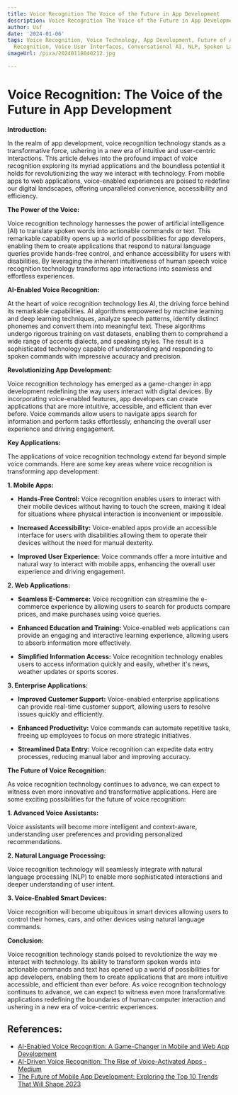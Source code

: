 ```yaml
---
title: Voice Recognition The Voice of the Future in App Development
description: Voice Recognition The Voice of the Future in App Development
author: Usf
date: '2024-01-06'
tags: Voice Recognition, Voice Technology, App Development, Future of Apps, Speech
  Recognition, Voice User Interfaces, Conversational AI, NLP, Spoken Language Processing
imageUrl: /pixa/20240118040212.jpg

---
```

# Voice Recognition: The Voice of the Future in App Development

**Introduction:**

In the realm of app development, voice recognition technology stands as a transformative force, ushering in a new era of intuitive  and user-centric interactions. This article delves into the profound impact of voice recognition exploring its myriad applications and the boundless potential it holds for revolutionizing the way we  interact  with technology.  From mobile apps to web  applications, voice-enabled experiences are poised to redefine our digital landscapes, offering unparalleled convenience, accessibility and efficiency.

**The Power of the Voice:**

Voice recognition technology harnesses the power  of artificial intelligence (AI) to translate  spoken words into actionable commands or text. This remarkable capability opens up a world of possibilities for app  developers, enabling them to create applications  that respond  to natural language queries provide hands-free control, and enhance accessibility  for users with disabilities. By leveraging the inherent intuitiveness of human speech voice  recognition technology transforms app interactions into seamless and effortless experiences.

**AI-Enabled  Voice Recognition:**

At  the heart of  voice recognition technology lies AI, the driving force behind its remarkable capabilities. AI algorithms empowered by machine learning and deep learning techniques, analyze speech patterns, identify distinct phonemes and convert them into meaningful text. These algorithms undergo rigorous  training on vast datasets, enabling them to comprehend a wide range of accents dialects, and speaking styles. The result is a sophisticated technology  capable of understanding and  responding  to spoken commands with impressive accuracy and precision.

**Revolutionizing App Development:**

Voice recognition technology has emerged as a  game-changer in app  development redefining the way users interact with digital devices. By incorporating voice-enabled features, app developers can create applications that are more intuitive,  accessible, and efficient  than ever  before. Voice  commands allow users to navigate apps search for information and perform tasks effortlessly, enhancing the overall user experience and driving  engagement.

**Key Applications:**

The applications of voice recognition technology extend far beyond simple voice commands. Here are some key areas where voice  recognition is transforming app development:

**1. Mobile Apps:**

- **Hands-Free Control:** Voice recognition  enables users to interact with their mobile devices without  having to touch the screen, making it ideal for  situations  where physical interaction is  inconvenient  or impossible.

- **Increased Accessibility:** Voice-enabled apps provide an accessible interface for  users with disabilities  allowing them to operate their devices without the  need  for manual dexterity.

- **Improved User  Experience:** Voice commands offer a more intuitive and natural way to interact  with mobile apps, enhancing the overall user experience and driving engagement.

**2. Web Applications:**

- **Seamless E-Commerce:** Voice recognition  can streamline the e-commerce experience by allowing users to search for products compare prices, and make purchases using voice queries.

- **Enhanced  Education and Training:** Voice-enabled web applications can provide an engaging and interactive learning  experience, allowing users to absorb information more effectively.

- **Simplified  Information Access:** Voice recognition technology enables users to access  information quickly and easily, whether it's news, weather updates or sports scores.

**3. Enterprise Applications:**

- **Improved Customer  Support:** Voice-enabled enterprise applications can provide real-time customer support, allowing users to  resolve issues quickly and efficiently.

- **Enhanced Productivity:** Voice commands can automate repetitive tasks, freeing up employees to  focus on more strategic initiatives.

- **Streamlined Data Entry:** Voice recognition can expedite data entry processes, reducing manual labor and  improving accuracy.

**The Future of Voice Recognition:**

As voice  recognition technology continues to advance,  we can expect to witness  even more innovative and transformative applications. Here are some exciting possibilities for the future of voice recognition:

**1. Advanced Voice Assistants:**

Voice assistants will become more intelligent and context-aware, understanding user preferences  and providing personalized recommendations.

**2. Natural Language Processing:**

Voice  recognition technology will seamlessly integrate  with natural language processing (NLP) to enable  more sophisticated interactions and deeper understanding of user intent.

**3. Voice-Enabled Smart Devices:**

Voice recognition will become ubiquitous  in smart devices allowing users to  control their homes, cars, and other devices using natural language  commands.

**Conclusion:**

Voice recognition technology stands poised to revolutionize the way we  interact with technology. Its ability to transform spoken words into actionable commands and text has opened up a world of possibilities for  app developers, enabling them to create  applications that are more intuitive  accessible, and  efficient than ever before. As voice recognition technology continues to advance, we can expect  to witness  even more transformative  applications  redefining the boundaries of human-computer  interaction and ushering  in a new  era of voice-centric experiences.

## References:
- [AI-Enabled Voice Recognition: A Game-Changer in Mobile and Web App Development](https://medium.com/tech-and-tricks/ai-enabled-voice-recognition-a-game-changer-in-mobile-and-web-app-development-60d8967960e1)
- [AI-Driven Voice Recognition: The Rise of Voice-Activated Apps - Medium](https://medium.com/@itsconsagous/ai-driven-voice-recognition-the-rise-of-voice-activated-apps-846e43c0f9d2)
- [The Future of Mobile App Development: Exploring the Top 10 Trends That Will Shape 2023](https://www.linkedin.com/pulse/future-mobile-app-development-exploring-top-10-trends)
